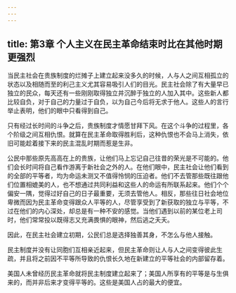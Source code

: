 ```yaml
---
---
---
```

title: 第3章 个人主义在民主革命结束时比在其他时期更强烈
---

当民主社会在贵族制度的烂摊子上建立起来没多久的时候，人与人之间互相孤立的状态以及相随而至的利己主义尤其容易吸引人们的目光。民主社会除了有大量早已独立的民众，每天还有一些刚刚取得独立并沉醉于独立的人加入其中。这些新人都比较自负，对于自己的力量过于自负，以为自己今后将无求于他人。这些人的言行举止表明，他们的眼中只看得到自己。

只有经过长时间的斗争之后，贵族制度才情愿甘拜下风。在这个斗争的过程里，各个阶级之间互相仇恨。就算在民主革命取得胜利后，这种仇恨也不会马上消失，依旧可能趁着接下来的民主混乱时期而惹是生非。

公民中那些原先高高在上的贵族，让他们马上忘记自己往昔的荣光是不可能的。他们会长时间将自己看作游离于新社会之外的人。在他们眼中，民主社会让他们看到的全部的平等者，均为命运未测又不值得怜悯的压迫者。他们不去管那些既往跟他们位置相媲美的人，也不想通过共同利益和这些人的命运有所联系起来。他们个个偏安一隅，觉得过好自己的日子最重要，无须去管他人。相反，那些往日社会地位卑微而因为民主革命变得跟众人平等的人，尽管享受到了新获取的独立与平等，不过在他们的内心深处，却总是有一种不安的感觉。当他们遇到以前的某位老上司时，他们常常投以既得志又充满畏惧的眼神，然后逃之夭夭。

因此，在民主社会建立初期，公民们总是选择独善其身，不怎么与他人接触。

民主制度并没有让同胞们互相亲近起来，但民主革命则让人与人之间变得彼此生疏，并且将之前因不平等所导致的仇恨长久地在新建立的平等社会的内部留存着。

美国人未曾经历民主革命就将民主制度建立起来了；美国人所享有的平等是与生俱来的，而并非后来才变得平等的。这些是美国人占的最大的便宜。